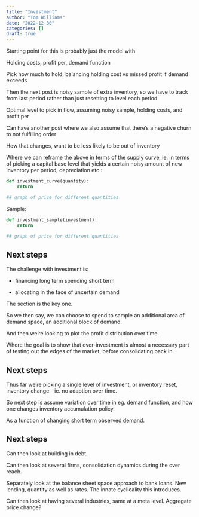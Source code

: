 ```yaml
---
title: "Investment"
author: "Tom Williams"
date: "2022-12-30"
categories: []
draft: true
---
```



Starting point for this is probably just the model with

Holding costs, profit per, demand function

Pick how much to hold, balancing holding cost vs missed profit if demand exceeds


Then the next post is noisy sample of extra inventory, so we have to track from last period rather than just resetting to level each period

Optimal level to pick in flow, assuming noisy sample, holding costs, and profit per


Can have another post where we also assume that there's a negative churn to not fulfilling order

How that changes, want to be less likely to be out of inventory


Where we can reframe the above in terms of the supply curve, ie. in terms of picking a capital base level that yields a certain noisy amount of new inventory per period, depreciation etc.:

```python
def investment_curve(quantity):
    return

## graph of price for different quantities
```

Sample:

```python
def investment_sample(investment):
    return

## graph of price for different quantities
```


## Next steps

The challenge with investment is:

- financing long term spending short term

- allocating in the face of uncertain demand

The section is the key one.

So we then say, we can choose to spend to sample an additional area of demand space, an additional block of demand.

And then we're looking to plot the profit distribution over time.

Where the goal is to show that over-investment is almost a necessary part of testing out the edges of the market, before consolidating back in.


## Next steps

Thus far we're picking a single level of investment, or inventory reset, inventory change - ie. no adaption over time.

So next step is assume variation over time in eg. demand function, and how one changes inventory accumulation policy.

As a function of changing short term observed demand.

## Next steps

Can then look at building in debt.

Can then look at several firms, consolidation dynamics during the over reach.

Separately look at the balance sheet space approach to bank loans. New lending, quantity as well as rates. The innate cyclicality this introduces.

Can then look at having several industries, same at a meta level. Aggregate price change?